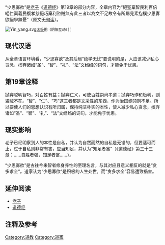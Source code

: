 “少思寡欲”是[[老子|老子]]《[[道德经|道德经]]》第19章的部分内容，全章内容为“絕聖棄智民利百倍絕仁棄義民複孝慈絕巧棄利盜賊無有此三者以為文不足故令有所屬見素抱樸少思寡欲絕學無憂”（原文无[[句读|句读]]）。
 [[File:Yin_yang.svg|right]][[太极|太极]]图（阴阳互动）]] 

== 现代汉语 ==
从全章语言环境看，“少思寡欲”及其后局“绝学无忧”要说明的是，人应该减少私心贪念，摈弃诸如“圣”、“智”、“礼”、“法”文绉绉的词句，才能免于忧患。 


== 第19章诠释 ==
抛弃聪明智巧，对百姓有益；抛弃仁义，可使百姓崇尚孝道；抛弃巧诈和趋利，则盗贼不在。“智”、“仁”、“巧”这三者都是文采性的东西，作为治国纲领则不足。所以要使人们的思想认识有所归属，保持纯洁朴实的本性，使人减少私心贪念，摈弃诸如“圣”、“智”、“礼”、“法”文绉绉的词句，才能免于忧患。 


== 现实影响 ==
老子已经明察到人的本性是自私，并认为自然而然的自私是无错的，但要适可而止，过于自私则非常有害，应当知足，并认为“知足者富”（《道德经》第三十三章：......自胜者强，知足者富......）。

“少思寡欲”是古往今来智者修身养性的至理名言，与其对应且意义相反的就是“贪多求全”。道家认为“少思寡欲”是积极的人生处世，而“贪多求全”容易遭致祸害。

== 延伸阅读 ==
*[[老子|老子]]
*[[道德经|道德经]]

[[Category:道教|Category:道教]]

[[Category:道家|Category:道家]]

== 注释及参考 ==